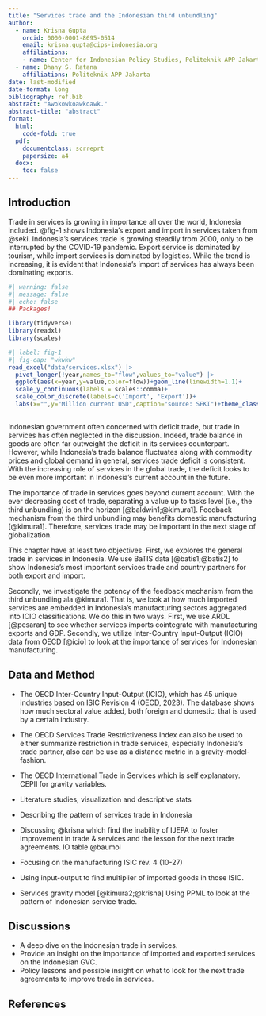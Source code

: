 ```yaml
---
title: "Services trade and the Indonesian third unbundling"
author:
  - name: Krisna Gupta
    orcid: 0000-0001-8695-0514
    email: krisna.gupta@cips-indonesia.org
    affiliations:
    - name: Center for Indonesian Policy Studies, Politeknik APP Jakarta
  - name: Dhany S. Ratana
    affiliations: Politeknik APP Jakarta
date: last-modified
date-format: long
bibliography: ref.bib
abstract: "Awokowkoawkoawk."
abstract-title: "abstract"
format:
  html:
    code-fold: true
  pdf:
    documentclass: scrreprt
    papersize: a4
  docx:
    toc: false
---
```



## Introduction

Trade in services is growing in importance all over the world, Indonesia included. @fig-1 shows Indonesia's export and import in services taken from @seki. Indonesia's services trade is growing steadily from 2000, only to be interrupted by the COVID-19 pandemic.  Export service is dominated by tourism, while import services is dominated by logistics. While the trend is increasing, it is evident that Indonesia's import of services has always been dominating exports.

```r
#| warning: false
#| message: false
#| echo: false
## Packages!

library(tidyverse)
library(readxl)
library(scales)
```

```r
#| label: fig-1
#| fig-cap: "wkwkw"
read_excel("data/services.xlsx") |>
  pivot_longer(!year,names_to="flow",values_to="value") |>
  ggplot(aes(x=year,y=value,color=flow))+geom_line(linewidth=1.1)+
  scale_y_continuous(labels = scales::comma)+
  scale_color_discrete(labels=c('Import', 'Export'))+     
  labs(x="",y="Million current USD",caption="source: SEKI")+theme_classic()
  
```

Indonesian government often concerned with deficit trade, but trade in services has often neglected in the discussion. Indeed, trade balance in goods are often far outweight the deficit in its services counterpart. However, while Indonesia's trade balance fluctuates along with commodity prices and global demand in general, services trade deficit is consistent. With the increasing role of services in the global trade, the deficit looks to be even more important in Indonesia's current account in the future.

The importance of trade in services goes beyond current account. With the ever decreasing cost of trade, separating a value up to tasks level (i.e., the third unbundling) is on the horizon [@baldwin1;@kimura1]. Feedback mechanism from the third unbundling may benefits domestic manufacturing [@kimura1]. Therefore, services trade may be important in the next stage of globalization.

This chapter have at least two objectives. First, we explores the general trade in services in Indonesia. We use BaTIS data [@batis1;@batis2] to show Indonesia's most important services trade and country partners for both export and import. 

Secondly, we investigate the potency of the feedback mechanism from the third unbundling ala @kimura1. That is, we look at how much imported services are embedded in Indonesia's manufacturing sectors aggregated into ICIO classifications. We do this in two ways. First, we use ARDL [@pesaran] to see whether services imports cointegrate with manufacturing exports and GDP. Secondly, we utilize Inter-Country Input-Output (ICIO) data from OECD [@icio] to look at the importance of services for Indonesian manufacturing. 




## Data and Method

- The OECD Inter-Country Input-Output (ICIO), which has 45 unique industries based on ISIC Revision 4 (OECD, 2023).  The database shows how much sectoral value added, both foreign and domestic, that is used by a certain industry. 
- The OECD Services Trade Restrictiveness Index can also be used to either summarize restriction in trade services, especially Indonesia’s trade partner, also can be use as a distance metric in a gravity-model-fashion.
- The OECD International Trade in Services which is self explanatory.
CEPII for gravity variables.

- Literature studies, visualization and descriptive stats
- Describing the pattern of services trade in Indonesia
- Discussing @krisna which find the inability of IJEPA to foster improvement in trade & services and the lesson for the next trade agreements.
IO table @baumol
- Focusing on the manufacturing ISIC rev. 4 (10-27)
- Using input-output to find multiplier of imported goods in those ISIC. 
- Services gravity model [@kimura2;@krisna]
Using PPML to look at the pattern of Indonesian service trade.

## Discussions

- A deep dive on the Indonesian trade in services.
- Provide an insight on the importance of imported and exported services on the Indonesian GVC.
- Policy lessons and possible insight on what to look for the next trade agreements to improve trade in services.



## References {.unnumbered}